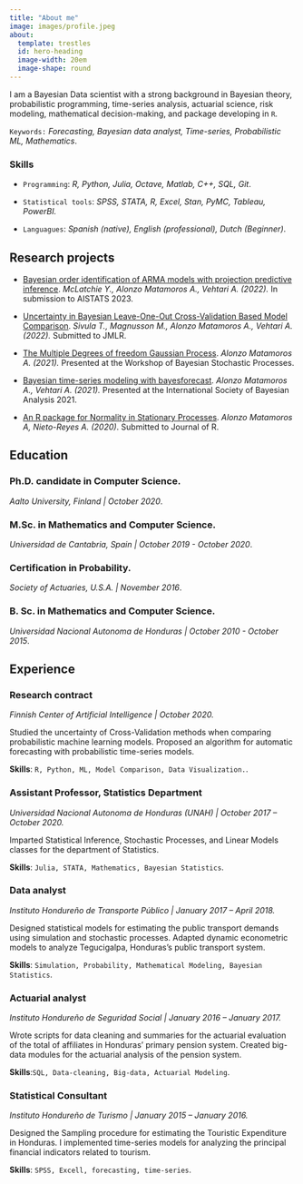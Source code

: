 ```yaml
---
title: "About me"
image: images/profile.jpeg
about:
  template: trestles
  id: hero-heading
  image-width: 20em
  image-shape: round
---
```

:::{#hero-heading}

I am a Bayesian Data scientist with a strong background in Bayesian theory, probabilistic programming, time-series analysis, actuarial science, risk modeling, mathematical decision-making, and package developing in `R`. 

`Keywords:` *Forecasting, Bayesian data analyst, Time-series, Probabilistic ML, Mathematics*.

### Skills 

 + `Programming`: *R, Python, Julia, Octave, Matlab, C++, SQL, Git*.
 
 + `Statistical tools`: *SPSS, STATA, R, Excel, Stan, PyMC, Tableau, PowerBI.*
 
 + `Languagues`: *Spanish (native), English (professional), Dutch (Beginner)*.

:::
 
## Research projects

 + [Bayesian order identification of ARMA models with projection predictive inference](https://arxiv.org/abs/2208.14824). *McLatchie Y., Alonzo Matamoros A., Vehtari A. (2022).* In submission to AISTATS 2023.
 
 + [Uncertainty in Bayesian Leave-One-Out Cross-Validation Based Model Comparison](https://arxiv.org/abs/2008.10296). *Sivula T., Magnusson M., Alonzo Matamoros A., Vehtari A. (2022).* Submitted to JMLR. 
 
  + [The Multiple Degrees of freedom Gaussian Process](https://bisp12.imati.cnr.it/virtual_poster.php?ref_code=BISP12). *Alonzo Matamoros A. (2021).* Presented at the Workshop of Bayesian Stochastic Processes.
  
  + [Bayesian time-series modeling with bayesforecast](https://cran.r-project.org/web/packages/bayesforecast/index.html). *Alonzo Matamoros A., Vehtari A. (2021).* Presented at the International Society of Bayesian Analysis 2021. 
  
 + [An R package for Normality in Stationary Processes](https://arxiv.org/abs/2009.10481). *Alonzo Matamoros A, Nieto-Reyes A. (2020)*. Submitted to Journal of R.
 
## Education 

### Ph.D. candidate in Computer Science.

*Aalto University, Finland |  October 2020*.
 
### M.Sc. in Mathematics and Computer Science. 

*Universidad de Cantabria, Spain |  October 2019 - October 2020*.
 
### Certification in Probability. 

*Society of Actuaries, U.S.A. | November 2016*.
 
### B. Sc. in Mathematics and Computer Science.

*Universidad Nacional Autonoma de Honduras |  October 2010 - October 2015*.

## Experience

### Research contract

*Finnish Center of Artificial Intelligence | October 2020.*

Studied the uncertainty of Cross-Validation methods when comparing probabilistic machine learning models. Proposed an algorithm for automatic forecasting with probabilistic time-series models.

**Skills**: `R, Python, ML, Model Comparison, Data Visualization.`.

### Assistant Professor, Statistics Department 

*Universidad Nacional Autonoma de Honduras (UNAH) | October 2017 –  October 2020.*

Imparted Statistical Inference, Stochastic Processes, and Linear Models classes for the department of Statistics.

**Skills**: `Julia, STATA, Mathematics, Bayesian Statistics`.

### Data analyst

*Instituto Hondureño de Transporte Público | January 2017 –  April 2018.*

Designed statistical models for estimating the public transport demands using simulation and stochastic processes. Adapted dynamic econometric models to analyze Tegucigalpa, Honduras's public transport system.

**Skills**: `Simulation, Probability, Mathematical Modeling, Bayesian Statistics`.

### Actuarial analyst

*Instituto Hondureño de Seguridad Social | January 2016 –  January 2017.*

Wrote scripts for data cleaning and summaries for the actuarial evaluation of the total of affiliates in Honduras' primary pension system. Created big-data modules for the actuarial analysis of the pension system. 

**Skills**:`SQL, Data-cleaning, Big-data, Actuarial Modeling`.

### Statistical Consultant

*Instituto Hondureño de Turismo | January 2015 –  January 2016.*

Designed the Sampling procedure for estimating the Touristic Expenditure in Honduras. I implemented time-series models for analyzing the principal financial indicators related to tourism.

**Skills**: `SPSS, Excell, forecasting, time-series`.